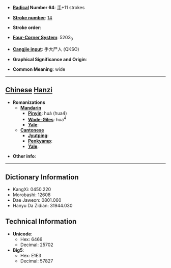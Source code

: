 * '''[[Wiktionary:Chinese radical index| Radical]] Number 64''': [[Wiktionary:Chinese radical index 手|手]]+11 strokes

* '''[[Wiktionary:Chinese total strokes index|Stroke number]]''': [[Wiktionary:Chinese total strokes index 14|14]]

* '''Stroke order''': 

* '''[[Wiktionary:Chinese four corner index|Four-Corner System]]''': 5203<sub>0</sub>

* '''[[Wiktionary:Chinese Cangjie index|Cangjie input]]''': 手大尸人 (QKSO)

* '''Graphical Significance and Origin''': 

* '''Common Meaning''': wide

----

== [[Chinese]] [[Hanzi]] ==

* '''Romanizations'''
** '''[[Mandarin]]'''
*** '''[[Pinyin]]''': huà (hua4)
*** '''[[Wade-Giles]]''': hua<sup>4</sup>
*** '''[[Yale]]''': 
** '''[[Cantonese]]'''
*** '''[[Jyutping]]''':
*** '''[[Penkyamp]]''': 
*** '''[[Yale]]''': 

* '''Other info''': 

----

== Dictionary Information ==

* KangXi: 0450.220
* Morobashi: 12608
* Dae Jaweon: 0801.060
* Hanyu Da Zidian: 31944.030

== Technical Information ==

* '''Unicode''':
** Hex: 6466
** Decimal: 25702
* '''Big5''':
** Hex: E1E3
** Decimal: 57827